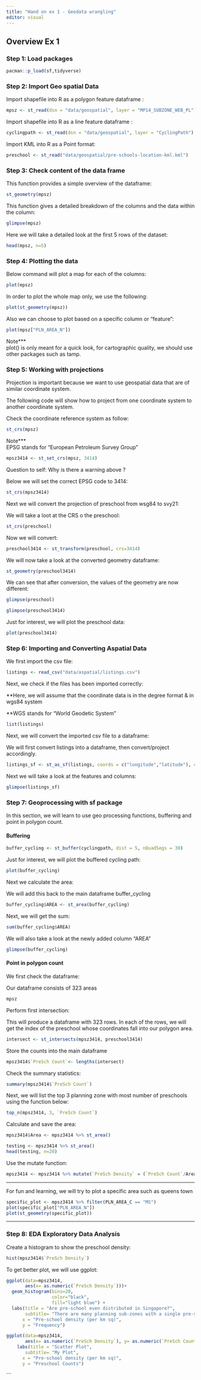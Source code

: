 ```yaml
---
title: "Hand on ex 1 - Geodata wrangling"
editor: visual
---
```


## Overview Ex 1

### Step 1: Load packages

```r
pacman::p_load(sf,tidyverse)
```

### Step 2: Import Geo spatial Data

Import shapefile into R as a polygon feature dataframe :

```r
mpsz <- st_read(dsn = "data/geospatial", layer = "MP14_SUBZONE_WEB_PL")
```

Import shapefile into R as a line feature dataframe :

```r
cyclingpath <- st_read(dsn = "data/geospatial", layer = "CyclingPath")
```

Import KML into R as a Point format:

```r
preschool <- st_read("data/geospatial/pre-schools-location-kml.kml")
```

### Step 3: Check content of the data frame

This function provides a simple overview of the dataframe:

```r
st_geometry(mpsz)
```

This function gives a detailed breakdown of the columns and the data within the column:

```r
glimpse(mpsz)
```

Here we will take a detailed look at the first 5 rows of the dataset:

```r
head(mpsz, n=5)
```

### Step 4: Plotting the data

Below command will plot a map for each of the columns:

```r
plot(mpsz)
```

In order to plot the whole map only, we use the following:

```r
plot(st_geometry(mpsz))
```

Also we can choose to plot based on a specific column or "feature":

```r
plot(mpsz["PLN_AREA_N"])
```

Note\*\*\*\
plot() is only meant for a quick look, for cartographic quality, we should use other packages such as tamp.

### Step 5: Working with projections

Projection is important because we want to use geospatial data that are of similar coordinate system.

The following code will show how to project from one coordinate system to another coordinate system.

Check the coordinate reference system as follow:

```r
st_crs(mpsz)
```

Note\*\*\*\
EPSG stands for "European Petroleum Survey Group"

```r
mpsz3414 <- st_set_crs(mpsz, 3414)
```

Question to self: Why is there a warning above ?

Below we will set the correct EPSG code to 3414:

```r
st_crs(mpsz3414)
```

Next we will convert the projection of preschool from wsg84 to svy21:

We will take a loot at the CRS o the preschool:

```r
st_crs(preschool)
```

Now we will convert:

```r
preschool3414 <- st_transform(preschool, crs=3414)
```

We will now take a look at the converted geometry dataframe:

```r
st_geometry(preschool3414)
```

We can see that after conversion, the values of the geometry are now different:

```r
glimpse(preschool)
```

```r
glimpse(preschool3414)
```

Just for interest, we will plot the preschool data:

```r
plot(preschool3414)
```

### Step 6: Importing and Converting Aspatial Data

We first import the csv file:

```r
listings <- read_csv("data/aspatial/listings.csv")
```

Next, we check if the files has been imported correctly:

\*\*Here, we will assume that the coordinate data is in the degree format & in wgs84 system

\*\*WGS stands for "World Geodetic System"

```r
list(listings)
```

Next, we will convert the imported csv file to a dataframe:

We will first convert listings into a dataframe, then convert/project accordingly.

```r
listings_sf <- st_as_sf(listings, coords = c("longitude","latitude"), crs=4326) %>% st_transform(crs=3414)
```

Next we will take a look at the features and columns:

```r
glimpse(listings_sf)
```

### Step 7: Geoprocessing with sf package

In this section, we will learn to use geo processing functions, buffering and point in polygon count.

#### Buffering

```r
buffer_cycling <- st_buffer(cyclingpath, dist = 5, nQuadSegs = 30)
```

Just for interest, we will plot the buffered cycling path:

```r
plot(buffer_cycling)
```

Next we calculate the area:

We will add this back to the main dataframe buffer_cycling

```r
buffer_cycling$AREA <- st_area(buffer_cycling)

```

Next, we will get the sum:

```r
sum(buffer_cycling$AREA)
```

We will also take a look at the newly added column "AREA"

```r
glimpse(buffer_cycling)
```

#### Point in polygon count

We first check the dataframe:

Our dataframe consists of 323 areas

```r
mpsz
```

Perform first intersection:

This will produce a dataframe with 323 rows. In each of the rows, we will get the index of the preschool whose coordinates fall into our polygon area.

```r
intersect <- st_intersects(mpsz3414, preschool3414)
```

Store the counts into the main dataframe

```r
mpsz3414$`PreSch Count`<- lengths(intersect)
```

Check the summary statistics:

```r
summary(mpsz3414$`PreSch Count`)
```

Next, we will list the top 3 planning zone with most number of preschools using the function below:

```r
top_n(mpsz3414, 3, `PreSch Count`)
```

Calculate and save the area:

```r
mpsz3414$Area <- mpsz3414 %>% st_area()
```

```r
testing <- mpsz3414 %>% st_area()
head(testing, n=20)
```

Use the mutate function:

```r
mpsz3414 <- mpsz3414 %>% mutate(`PreSch Density` = (`PreSch Count`/Area)*1000000)
```

------------------------------------------------------------------------

For fun and learning, we will try to plot a specific area such as queens town

```r
specific_plot <- mpsz3414 %>% filter(PLN_AREA_C == "MS")
plot(specific_plot["PLN_AREA_N"])
plot(st_geometry(specific_plot))
```

------------------------------------------------------------------------

### Step 8: EDA Exploratory Data Analysis

Create a histogram to show the preschool density:

```r
hist(mpsz3414$`PreSch Density`)
```

To get better plot, we will use ggplot:

```r
ggplot(data=mpsz3414, 
       aes(x= as.numeric(`PreSch Density`)))+
  geom_histogram(bins=20, 
                 color="black", 
                 fill="light blue") +
  labs(title = "Are pre-school even distributed in Singapore?",
       subtitle= "There are many planning sub-zones with a single pre-school, on the other hand, \nthere are two planning sub-zones with at least 20 pre-schools",
      x = "Pre-school density (per km sq)",
      y = "Frequency")
```

```r
ggplot(data=mpsz3414, 
       aes(x= as.numeric(`PreSch Density`), y= as.numeric(`PreSch Count`)))+ geom_point()+
    labs(title = "Scatter Plot",
       subtitle= "My Plot",
      x = "Pre-school density (per km sq)",
      y = "Preschool Counts")

```

\`\`\`
